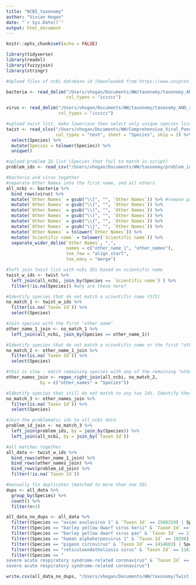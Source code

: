---
title: "NCBI_taxonomy"
author: "Vivian Hogan"
date: "`r Sys.Date()`"
output: html_document
---
```{r setup, include=FALSE}
knitr::opts_chunk$set(echo = FALSE)

library(tidyverse)
library(readxl)
library(fuzzyjoin)
library(stringr)

```
```{r}
#Upload files of ncbi database id (downloaded from https://www.uniprot.org/taxonomy/?query=*)

bacteria <- read_delim("/Users/vhogan/Documents/WW/taxonomy/taxonomy_AND_superkingdom_Bacteria_2024_12_13.tsv", 
                       col_types = "iccccc")

virus <- read_delim("/Users/vhogan/Documents/WW/taxonomy/taxonomy_AND_superkingdom_Viruses_2024_12_13.tsv",
                    col_types = "iccccc")

#upload twist list, make lowercase then select only unique species listed  
twist <- read_xlsx("/Users/vhogan/Documents/WW/Comprehensive_Viral_Panel_Species-Strains.xlsx", 
                   col_types = "text", sheet = "Species", skip = 1) %>%
  select(Species) %>%
  mutate(Species = tolower(Species)) %>%
  unique()

#upload problem ID list (Species that fail to match in script)
problem_ids <- read_csv("/Users/vhogan/Documents/WW/taxonomy/problem_ids.csv", col_types = "ic")

#bacteria and virus together
#separate Other Names into the first name, and all others
all_ncbi <- bacteria %>%
  bind_rows(virus) %>%
  mutate(`Other Names` = gsub("\\[", "", `Other Names`)) %>% #remove paratheses and brackets, they anger fuzzyjoin
  mutate(`Other Names` = gsub("\\]", "", `Other Names`)) %>%
  mutate(`Other Names` = gsub("\\(", "", `Other Names`)) %>%
  mutate(`Other Names` = gsub("\\)", "", `Other Names`)) %>%
  mutate(`Other Names` = gsub("\\{", "", `Other Names`)) %>%
  mutate(`Other Names` = gsub("\\}", "", `Other Names`)) %>%
  mutate(`Other Names` = tolower(`Other Names`)) %>%
  mutate(`Scientific name` = tolower(`Scientific name`)) %>%
  separate_wider_delim(`Other Names`, ",",
                       names = c("other_name_1", "other_names"),
                       too_few = "align_start", 
                       too_many = "merge")

#left join twist list with ncbi IDs based on scientific name
twist_w_ids <- twist %>%
  left_join(all_ncbi, join_by(Species == `Scientific name`) ) %>%
  filter(!is.na(Species)) #why are these here?

#Identify species that do not match a scientific name (572)
no_match_1 <- twist_w_ids %>%
  filter(is.na(`Taxon Id`)) %>%
  select(Species)

#Join species with the first "other name" 
other_name_1_join <- no_match_1 %>%
  left_join(all_ncbi, join_by(Species == other_name_1))

#Identify species that do not match a scientific name or the first "other name" (162)
no_match_2 <- other_name_1_join %>%
  filter(is.na(`Taxon Id`)) %>%
  select(Species)

#this is slow - match remaining species with any of the remaining "other name" - slow b/c using regex
other_names_join <- regex_right_join(all_ncbi, no_match_2,
             by = c("other_names" = "Species"))

#Identify species that still do not match to any tax Ids. Identify these by hand by searching https://www.ncbi.nlm.nih.gov/Taxonomy/Browser (should be less than 10) then upload as problem_ids.csv
no_match_3 <- other_names_join %>%
  filter(is.na(`Taxon Id`)) %>%
  select(Species)

#Join the problematic ids to all_ncbi data
problem_id_join <- no_match_3 %>%
  left_join(problem_ids, by = join_by(Species)) %>%
  left_join(all_ncbi, by = join_by(`Taxon Id`))

#all matches together 
all_data <- twist_w_ids %>%
  bind_rows(other_name_1_join) %>%
  bind_rows(other_names_join) %>%
  bind_rows(problem_id_join) %>%
  filter(!is.na(`Taxon Id`))

#manually fix duplicates (matched to more than one ID)
dups <- all_data %>%
  group_by(Species) %>%
  count() %>%
  filter(n>1)

all_data_no_dups <- all_data %>%
  filter((Species == "avian avulavirus 1" & `Taxon Id` == 2560319) | Species != "avian avulavirus 1") %>%
  filter((Species == "barley yellow dwarf virus kerii" & `Taxon Id` == 2169987) | Species != "barley yellow dwarf virus kerii") %>%
  filter((Species == "barley yellow dwarf virus pav" & `Taxon Id` == 2169986) | Species != "barley yellow dwarf virus pav") %>%
  filter((Species == "human alphaherpesvirus 1" & `Taxon Id` == 10298) | Species != "human alphaherpesvirus 1") %>%
  filter((Species == "pigeon circovirus" & `Taxon Id` == 1414603) | Species != "pigeon circovirus") %>%
  filter((Species == "reticuloendotheliosis virus" & `Taxon Id` == 11636) | Species != "reticuloendotheliosis virus") %>%
  filter((Species == "	
severe acute respiratory syndrome-related coronavirus" & `Taxon Id` == 694009) | Species != "	
severe acute respiratory syndrome-related coronavirus") 

write.csv(all_data_no_dups, "/Users/vhogan/Documents/WW/taxonomy/Twist_TaxIDs.csv")
```


